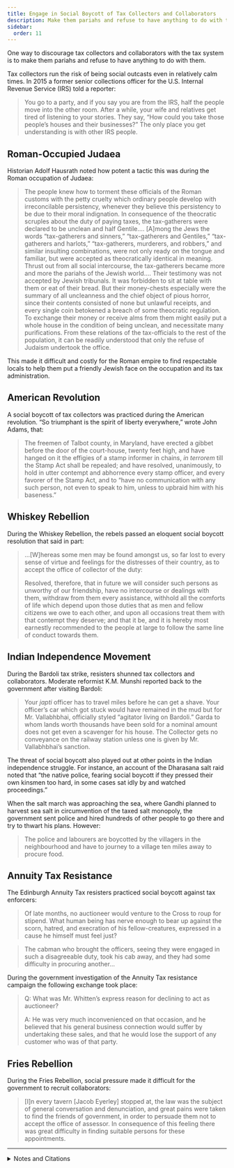 ```yaml
---
title: Engage in Social Boycott of Tax Collectors and Collaborators
description: Make them pariahs and refuse to have anything to do with them.
sidebar:
  order: 11
---
```


One way to discourage tax collectors and collaborators with the tax system is to make them pariahs and refuse to have anything to do with them.

Tax collectors run the risk of being social outcasts even in relatively calm times.
In 2015 a former senior collections officer for the U.S. Internal Revenue Service (IRS) told a reporter:
> You go to a party, and if you say you are from the IRS, half the people move into the other room.
> After a while, your wife and relatives get tired of listening to your stories.
> They say, “How could you take those people’s houses and their businesses?”
> The only place you get understanding is with other IRS people.

## <Badge text="Example" size="medium" /> Roman-Occupied Judaea

Historian Adolf Hausrath noted how potent a tactic this was during the Roman occupation of Judaea:

> The people knew how to torment these officials of the Roman customs with the petty cruelty which ordinary people develop with irreconcilable persistency, whenever they believe this persistency to be due to their moral indignation.
> In consequence of the theocratic scruples about the duty of paying taxes, the tax-gatherers were declared to be unclean and half Gentile.…
> [A]mong the Jews the words “tax-gatherers and sinners,” “tax-gatherers and Gentiles,” “tax-gatherers and harlots,” “tax-gatherers, murderers, and robbers,” and similar insulting combinations, were not only ready on the tongue and familiar, but were accepted as theocratically identical in meaning.
> Thrust out from all social intercourse, the tax-gatherers became more and more the pariahs of the Jewish world.…
> Their testimony was not accepted by Jewish tribunals.
> It was forbidden to sit at table with them or eat of their bread.
> But their money-chests especially were the summary of all uncleanness and the chief object of pious horror, since their contents consisted of none but unlawful receipts, and every single coin betokened a breach of some theocratic regulation.
> To exchange their money or receive alms from them might easily put a whole house in the condition of being unclean, and necessitate many purifications.
> From these relations of the tax-officials to the rest of the population, it can be readily understood that only the refuse of Judaism undertook the office.

This made it difficult and costly for the Roman empire to find respectable locals to help them put a friendly Jewish face on the occupation and its tax administration.

## <Badge text="Example" size="medium" /> American Revolution

A social boycott of tax collectors was practiced during the American revolution.
“So triumphant is the spirit of liberty everywhere,” wrote John Adams, that:

> The freemen of Talbot county, in Maryland, have erected a gibbet before the door of the court-house, twenty feet high, and have hanged on it the effigies of a stamp informer in chains, <i>in terrorem</i> till the Stamp Act shall be repealed; and have resolved, unanimously, to hold in utter contempt and abhorrence every stamp officer, and every favorer of the Stamp Act, and to “have no communication with any such person, not even to speak to him, unless to upbraid him with his baseness.”

## <Badge text="Example" size="medium" /> Whiskey Rebellion

During the Whiskey Rebellion, the rebels passed an eloquent social boycott resolution that said in part:

> …[W]hereas some men may be found amongst us, so far lost to every sense of virtue and feelings for the distresses of their country, as to accept the office of collector of the duty:
>
> Resolved, therefore, that in future we will consider such persons as unworthy of our friendship, have no intercourse or dealings with them, withdraw from them every assistance, withhold all the comforts of life which depend upon those duties that as men and fellow citizens we owe to each other, and upon all occasions treat them with that contempt they deserve; and that it be, and it is hereby most earnestly recommended to the people at large to follow the same line of conduct towards them.

## <Badge text="Example" size="medium" /> Indian Independence Movement

During the Bardoli tax strike, resisters shunned tax collectors and collaborators.
Moderate reformist K.M. Munshi reported back to the government after visiting Bardoli:

> Your <i>japti</i> officer has to travel miles before he can get a shave.
> Your officer’s car which got stuck would have remained in the mud but for Mr. Vallabhbhai, officially styled “agitator living on Bardoli.”
> Garda to whom lands worth thousands have been sold for a nominal amount does not get even a scavenger for his house.
> The Collector gets no conveyance on the railway station unless one is given by Mr. Vallabhbhai’s sanction.

The threat of social boycott also played out at other points in the Indian independence struggle.
For instance, an account of the Dharasana salt raid noted that “the native police, fearing social boycott if they pressed their own kinsmen too hard, in some cases sat idly by and watched proceedings.”

When the salt march was approaching the sea, where Gandhi planned to harvest sea salt in circumvention of the taxed salt monopoly, the government sent police and hired hundreds of other people to go there and try to thwart his plans.
However:

> The police and labourers are boycotted by the villagers in the neighbourhood and have to journey to a village ten miles away to procure food.

## <Badge text="Example" size="medium" /> Annuity Tax Resistance

The Edinburgh Annuity Tax resisters practiced social boycott against tax enforcers:

> Of late months, no auctioneer would venture to the Cross to roup for stipend.
> What human being has nerve enough to bear up against the scorn, hatred, and execration of his fellow-creatures, expressed in a cause he himself must feel just?

> The cabman who brought the officers, seeing they were engaged in such a disagreeable duty, took his cab away, and they had some difficulty in procuring another…

During the government investigation of the Annuity Tax resistance campaign the following exchange took place:

> Q: What was Mr. Whitten’s express reason for declining to act as auctioneer?
>
> A: He was very much inconvenienced on that occasion, and he believed that his general business connection would suffer by undertaking these sales, and that he would lose the support of any customer who was of that party.

## <Badge text="Example" size="medium" /> Fries Rebellion

During the Fries Rebellion, social pressure made it difficult for the government to recruit collaborators:

> [I]n every tavern [Jacob Eyerley] stopped at, the law was the subject of general conversation and denunciation, and great pains were taken to find the friends of government, in order to persuade them not to accept the office of assessor.
> In consequence of this feeling there was great difficulty in finding suitable persons for these appointments.

---

<details>
<summary>Notes and Citations</summary>

* Leonard, Devin & Rubin, Richard “An Emotional Audit: IRS Workers Are Miserable and Overwhelmed” <i>Bloomberg</i> 8 April 2015
* Hausrath, Adolf <i>A History of the New Testament Times</i>, Vol. II (1880) [pp. 79–83](https://archive.org/details/cu31924088410042/page/n86/mode/1up)
* Adams, John, diary entry dated 2 January 1766, <i>The Works of John Adams</i>, Vol. II (1850), [p. 173](https://archive.org/details/worksofjohnadams0000char/page/173/mode/1up)
* Brackenridge, H.M. <i>History of the Western Insurrection</i> (1859), [p. 37](https://archive.org/details/westerninsurrection00bracrich/page/37/mode/1up)
* Munshi, K.M., quoted in Desai, Mahadev <i>The Story of Bardoli</i> (1929) [p. 217](https://archive.org/details/in.ernet.dli.2015.122169/page/n233/mode/1up)
* “Official, 8 Die in India Riots, 550 Wounded” <i>New York Evening Post</i>, 26 May 1930, p. 1
* [“Civil Disobedience”](https://trove.nla.gov.au/newspaper/article/2289905) <i>The Canberra Times</i> 29 March 1930, p. 5
* “The Passive Resistance of Edinburgh, to the Clergy-Tax” <i>Tait’s Edinburgh Magazine</i>, September 1833, p. 801
* “Minutes of Evidence” <i>Report from the Select Committee on the Edinburgh Annuity Tax Abolition Act (1860) and Canongate Annuity Tax Act</i>, p. 88
* Davis, W.W.H. <i>The Fries Rebellion</i> (1899) [p. 38](https://archive.org/details/friesrebellion1700dav/page/38/mode/1up)

</details>
